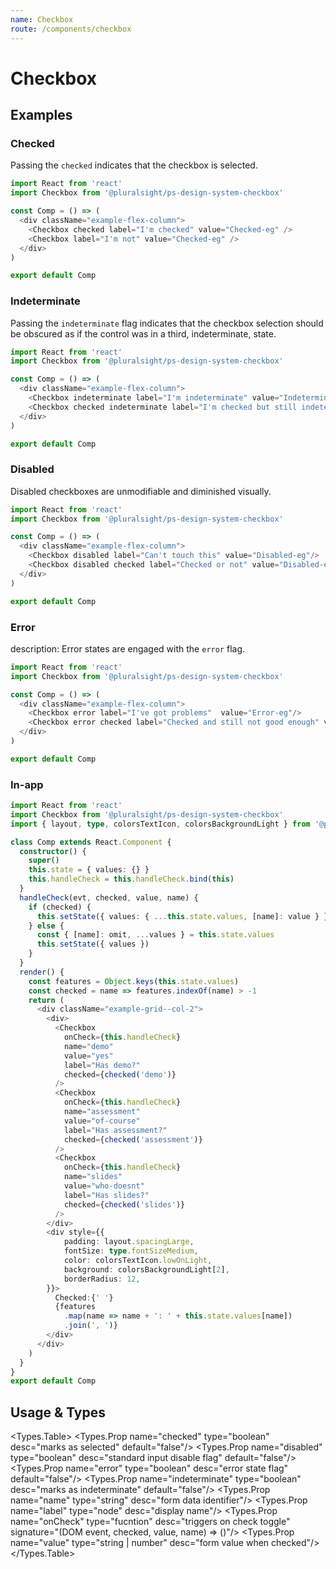 ```yaml
---
name: Checkbox
route: /components/checkbox
---
```



# Checkbox

## Examples
### Checked
Passing the ```checked``` indicates that the checkbox is selected.

```typescript
import React from 'react'
import Checkbox from '@pluralsight/ps-design-system-checkbox'

const Comp = () => (
  <div className="example-flex-column">
    <Checkbox checked label="I'm checked" value="Checked-eg" />
    <Checkbox label="I'm not" value="Checked-eg" />
  </div>
)

export default Comp

```
### Indeterminate
Passing the ```indeterminate``` flag indicates that the checkbox selection should be obscured as if the control was in a third, indeterminate, state.

```typescript
import React from 'react'
import Checkbox from '@pluralsight/ps-design-system-checkbox'

const Comp = () => (
  <div className="example-flex-column">
    <Checkbox indeterminate label="I'm indeterminate" value="Indeterminate-eg"/>
    <Checkbox checked indeterminate label="I'm checked but still indeterminate" value="Indeterminate-eg"/>
  </div>
)

export default Comp

```

### Disabled
Disabled checkboxes are unmodifiable and diminished visually.

```typescript
import React from 'react'
import Checkbox from '@pluralsight/ps-design-system-checkbox'

const Comp = () => (
  <div className="example-flex-column">
    <Checkbox disabled label="Can't touch this" value="Disabled-eg"/>
    <Checkbox disabled checked label="Checked or not" value="Disabled-eg"/>
  </div>
)

export default Comp

```

### Error
description: Error states are engaged with the ```error``` flag.

```typescript
import React from 'react'
import Checkbox from '@pluralsight/ps-design-system-checkbox'

const Comp = () => (
  <div className="example-flex-column">
    <Checkbox error label="I've got problems"  value="Error-eg"/>
    <Checkbox error checked label="Checked and still not good enough" value="Error-eg"/>
  </div>
)

export default Comp

```

### In-app

```typescript
import React from 'react'
import Checkbox from '@pluralsight/ps-design-system-checkbox'
import { layout, type, colorsTextIcon, colorsBackgroundLight } from '@pluralsight/ps-design-system-core'

class Comp extends React.Component {
  constructor() {
    super()
    this.state = { values: {} }
    this.handleCheck = this.handleCheck.bind(this)
  }
  handleCheck(evt, checked, value, name) {
    if (checked) {
      this.setState({ values: { ...this.state.values, [name]: value } })
    } else {
      const { [name]: omit, ...values } = this.state.values
      this.setState({ values })
    }
  }
  render() {
    const features = Object.keys(this.state.values)
    const checked = name => features.indexOf(name) > -1
    return (
      <div className="example-grid--col-2">
        <div>
          <Checkbox
            onCheck={this.handleCheck}
            name="demo"
            value="yes"
            label="Has demo?"
            checked={checked('demo')}
          />
          <Checkbox
            onCheck={this.handleCheck}
            name="assessment"
            value="of-course"
            label="Has assessment?"
            checked={checked('assessment')}
          />
          <Checkbox
            onCheck={this.handleCheck}
            name="slides"
            value="who-doesnt"
            label="Has slides?"
            checked={checked('slides')}
          />
        </div>
        <div style={{
            padding: layout.spacingLarge,
            fontSize: type.fontSizeMedium,
            color: colorsTextIcon.lowOnLight,
            background: colorsBackgroundLight[2],
            borderRadius: 12,
        }}>
          Checked:{' '}
          {features
            .map(name => name + ': ' + this.state.values[name])
            .join(', ')}
        </div>
      </div>
    )
  }
}
export default Comp
```

## Usage & Types

<Usage install="npm install @pluralsight/ps-design-system-checkbox"
  import="import Avatar from '@pluralsight/ps-design-system-checkbox'"
  packageName="checkbox"
  />

<Types.Table>
  <Types.Prop name="checked" type="boolean" desc="marks as selected" default="false"/>
  <Types.Prop name="disabled" type="boolean" desc="standard input disable flag" default="false"/>
  <Types.Prop name="error" type="boolean" desc="error state flag" default="false"/>
  <Types.Prop name="indeterminate" type="boolean" desc="marks as indeterminate" default="false"/>
  <Types.Prop name="name" type="string" desc="form data identifier"/>
  <Types.Prop name="label" type="node" desc="display name"/>
  <Types.Prop name="onCheck" type="fucntion" desc="triggers on check toggle" signature="(DOM event, checked, value, name) => ()"/>
  <Types.Prop name="value" type="string | number" desc="form value when checked"/>
</Types.Table>
